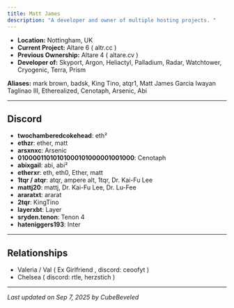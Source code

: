```yaml
---
title: Matt James
description: "A developer and owner of multiple hosting projects. "
---
```


- **Location:** Nottingham, UK  
- **Current Project:** Altare 6 ( altr.cc )
- **Previous Ownership:** Altare 4 ( altare.cv )
- **Developer of:** Skyport, Argon, Heliactyl, Palladium, Radar, Watchtower, Cryogenic, Terra, Prism

**Aliases:** mark brown, badsk, King Tino, atqr1, Matt James Garcia Iwayan Taglinao III, Etherealized, Cenotaph, Arsenic, Abi

---

## Discord

- **twochamberedcokehead**: eth²
- **ethzr**: ether, matt
- **arsxnxc**: Arsenic
- **01000011010101000101000001001000**: Cenotaph
- **abixgail**: abi, abi²
- **etherxr**: eth, eth0, Ether, matt  
- **1tqr / atqr**: atqr, ampere alt, 1tqr, Dr. Kai-Fu Lee  
- **mattj20**: mattj, Dr. Kai-Fu Lee, Dr. Lu-Fee  
- **araratxt**: ararat  
- **2tqr**: KingTino  
- **layerxbt**: Layer  
- **sryden.tenon**: Tenon 4  
- **hateniggers193**: Inter  

---

## Relationships

- Valeria / Val ( Ex Girlfriend , discord: ceoofyt )
- Chelsea ( discord: rtle, herzstich )  

---

_Last updated on Sep 7, 2025 by CubeBeveled_
